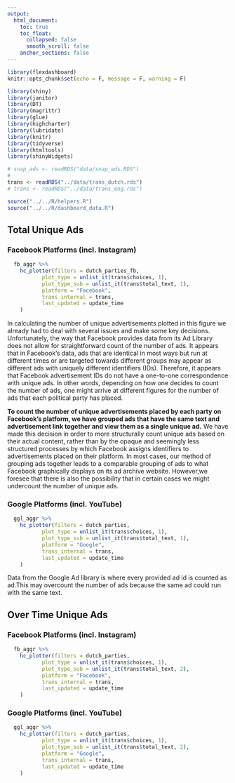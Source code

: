 ```yaml
---
output:
  html_document:
    toc: true
    toc_float:
      collapsed: false
      smooth_scroll: false
    anchor_sections: false
---
```


```r


library(flexdashboard)
knitr::opts_chunk$set(echo = F, message = F, warning = F)

library(shiny)
library(janitor)
library(DT)
library(magrittr)
library(glue)
library(highcharter)
library(lubridate)
library(knitr)
library(tidyverse)
library(htmltools)
library(shinyWidgets)

# snap_ads <- readRDS("data/snap_ads.RDS")
# 
trans <- readRDS("../data/trans_dutch.rds")
# trans <- readRDS("../data/trans_eng.rds")

source("../../R/helpers.R")
source("../../R/dashboard_data.R")


```



## Total Unique Ads {.tabset .tabset-fade .tabset-pills}

### Facebook Platforms (incl. Instagram)

```r
  fb_aggr %>% 
    hc_plotter(filters = dutch_parties_fb,
           plot_type = unlist_it(trans$choices, 1),
           plot_type_sub = unlist_it(trans$total_text, 1),
           platform = "Facebook",
           trans_internal = trans,
           last_updated = update_time
    )
```


In calculating the number of unique advertisements plotted in this figure we already had to deal with several issues and make some key decisions.  Unfortunately, the way that Facebook provides data from its Ad Library does not allow for straightforward count of the number of ads. It appears that in Facebook’s data, ads that are identical in most ways but run at different times or are targeted towards different groups may appear as different ads with uniquely different identifiers (IDs). Therefore, it appears that Facebook advertisement IDs do not have a one-to-one correspondence with unique ads. In other words, depending on how one decides to count the number of ads, one might arrive at different figures for the number of ads that each political party has placed.  

**To count the number of unique advertisements placed by each party on Facebook’s platform, we have grouped ads that have the same text and advertisement link together and view them as a single unique ad.** We have made this decision in order to more structurally count unique ads based on their actual content, rather than by the opaque and seemingly less structured processes by which Facebook assigns identifiers to advertisements placed on their platform.  In most cases, our method of grouping ads together leads to a comparable grouping of ads to what Facebook graphically displays on its ad archive website. However,we foresee that there is also the possibility that in certain cases we might undercount the number of unique ads.



### Google Platforms (incl. YouTube)

```r
  ggl_aggr %>% 
    hc_plotter(filters = dutch_parties,
           plot_type = unlist_it(trans$choices, 1),
           plot_type_sub = unlist_it(trans$total_text, 1),
           platform = "Google",
           trans_internal = trans,
           last_updated = update_time
    )
```

Data from the Google Ad library is where every provided ad id is counted as ad.This may overcount the number of ads because the same ad could run with the same text.


## Over Time Unique Ads {.tabset .tabset-fade .tabset-pills}

### Facebook Platforms (incl. Instagram)

```r
  fb_aggr %>% 
    hc_plotter(filters = dutch_parties,
           plot_type = unlist_it(trans$choices, 1),
           plot_type_sub = unlist_it(trans$total_text, 2),
           platform = "Facebook",
           trans_internal = trans,
           last_updated = update_time
    )
```


### Google Platforms (incl. YouTube)

```r
  ggl_aggr %>% 
    hc_plotter(filters = dutch_parties,
           plot_type = unlist_it(trans$choices, 1),
           plot_type_sub = unlist_it(trans$total_text, 2),
           platform = "Google",
           trans_internal = trans,
           last_updated = update_time
    )
```


